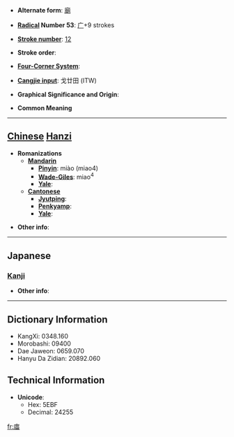 * '''Alternate form''': [[廟]]

* '''[[Wiktionary:Chinese radical index| Radical]] Number 53''': [[Wiktionary:Chinese radical index 广|广]]+9 strokes

* '''[[Wiktionary:Chinese total strokes index|Stroke number]]''': [[Wiktionary:Chinese total strokes index 12|12]]

* '''Stroke order''': 

* '''[[Wiktionary:Chinese four corner index|Four-Corner System]]''': 

* '''[[Wiktionary:Chinese Cangjie index|Cangjie input]]''': 戈廿田 (ITW)

* '''Graphical Significance and Origin''': 

* '''Common Meaning'''

----

== [[Chinese]] [[Hanzi]] ==

* '''Romanizations'''
** '''[[Mandarin]]'''
*** '''[[Pinyin]]''': miào (miao4)
*** '''[[Wade-Giles]]''': miao<sup>4</sup>
*** '''[[Yale]]''': 
** '''[[Cantonese]]'''
*** '''[[Jyutping]]''':
*** '''[[Penkyamp]]''': 
*** '''[[Yale]]''': 

* '''Other info''': 

----

==Japanese==
===[[Kanji]]===
{{kanji|on readings=[[びょう]] (byō), [[みょう]] (myō)|kun readings=[[みたまや]] (mitamaya)}}

* '''Other info''':  

----

== Dictionary Information ==

* KangXi: 0348.160
* Morobashi: 09400
* Dae Jaweon: 0659.070
* Hanyu Da Zidian: 20892.060

== Technical Information ==

* '''Unicode''':
** Hex: 5EBF
** Decimal: 24255

[[fr:庿]]